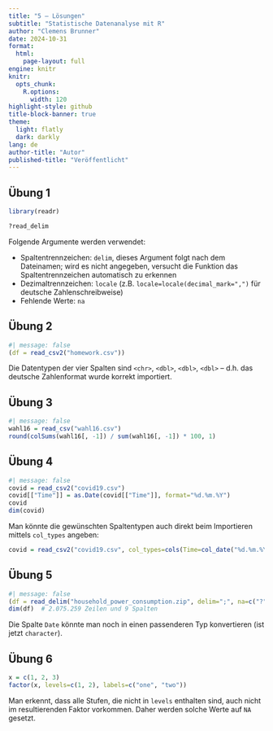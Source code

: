 ```yaml
---
title: "5 – Lösungen"
subtitle: "Statistische Datenanalyse mit R"
author: "Clemens Brunner"
date: 2024-10-31
format:
  html:
    page-layout: full
engine: knitr
knitr:
  opts_chunk: 
    R.options:
      width: 120
highlight-style: github
title-block-banner: true
theme:
  light: flatly
  dark: darkly
lang: de
author-title: "Autor"
published-title: "Veröffentlicht"
---
```


## Übung 1

```r
library(readr)
```

```r
?read_delim
```

Folgende Argumente werden verwendet:

- Spaltentrennzeichen: `delim`, dieses Argument folgt nach dem Dateinamen; wird es nicht angegeben, versucht die Funktion das Spaltentrennzeichen automatisch zu erkennen
- Dezimaltrennzeichen: `locale` (z.B. `locale=locale(decimal_mark=",")` für deutsche Zahlenschreibweise)
- Fehlende Werte: `na`


## Übung 2

```r
#| message: false
(df = read_csv2("homework.csv"))
```

Die Datentypen der vier Spalten sind `<chr>`, `<dbl>`, `<dbl>`, `<dbl>` – d.h. das deutsche Zahlenformat wurde korrekt importiert.


## Übung 3

```r
#| message: false
wahl16 = read_csv("wahl16.csv")
round(colSums(wahl16[, -1]) / sum(wahl16[, -1]) * 100, 1)
```


## Übung 4

```r
#| message: false
covid = read_csv2("covid19.csv")
covid[["Time"]] = as.Date(covid[["Time"]], format="%d.%m.%Y")
covid
dim(covid)
```

Man könnte die gewünschten Spaltentypen auch direkt beim Importieren mittels `col_types` angeben:

```r
covid = read_csv2("covid19.csv", col_types=cols(Time=col_date("%d.%m.%Y %H:%M:%S")))
```


## Übung 5

```r
#| message: false
(df = read_delim("household_power_consumption.zip", delim=";", na=c("?", "")))
dim(df)  # 2.075.259 Zeilen und 9 Spalten
```

Die Spalte `Date` könnte man noch in einen passenderen Typ konvertieren (ist jetzt `character`).


## Übung 6


```r
x = c(1, 2, 3)
factor(x, levels=c(1, 2), labels=c("one", "two"))
```

Man erkennt, dass alle Stufen, die nicht in `levels` enthalten sind, auch nicht im resultierenden Faktor vorkommen. Daher werden solche Werte auf `NA` gesetzt.
